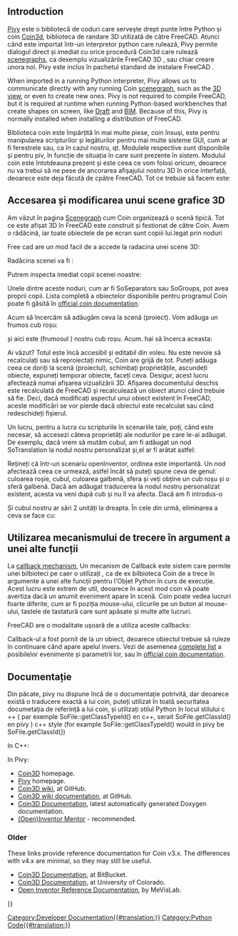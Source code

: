 <languages/>

{{Docnav
|[[Scenegraph|Scenegraph]]
|[[PySide|PySide]]
}}

{{TOCright}}

==Introduction==

<div class="mw-translate-fuzzy">
[http://pivy.coin3d.org/ Pivy] este o bibliotecă de coduri care servește drept punte între Python și coin [http://www.coin3d.org Coin3d], biblioteca de randare 3D utilizată de către FreeCAD. Atunci când este importat într-un interpretor python care rulează, Pivy permite dialogul direct și imediat cu orice procedură  Coin3d care rulează [[Scenegraph|scenegraphs]], ca dexemplu vizualizările FreeCAD 3D , sau chiar creare unora noi. Pivy este inclus în pachetul standard de instalare FreeCAD .
</div>

When imported in a running Python interpreter, Pivy allows us to communicate directly with any running Coin [[Scenegraph|scenegraph]], such as the [[3D_view|3D view]], or even to create new ones. Pivy is not required to compile FreeCAD, but it is required at runtime when running Python-based workbenches that create shapes on screen, like [[Draft_Workbench|Draft]] and [[BIM_Workbench|BIM]]. Because of this, Pivy is normally installed when installing a distribution of FreeCAD.

<div class="mw-translate-fuzzy">
Biblioteca coin este împărțită în mai multe piese, coin însuși, este pentru manipularea scripturilor și legăturilor pentru mai multe sisteme GUI, cum ar fi ferestrele sau, ca în cazul nostru, qt. Modulele respective sunt disponibile și pentru piv, în funcție de situația în care sunt prezente în sistem. Modulul coin este întotdeauna prezent și este ceea ce vom folosi oricum, deoarece nu va trebui să ne pese de ancorarea afișajului nostru 3D în orice interfață, deoarece este deja făcută de cpătre FreeCAD. Tot ce trebuie să facem este:
</div>

{{Code|code=
from pivy import coin
}}

<span id="Scenegraph"></span>
<div class="mw-translate-fuzzy">
==Accesarea și modificarea unui scene grafice 3D==
</div>

<div class="mw-translate-fuzzy">
Am văzut în pagina [[Scenegraph]] cum Coin organizează o scenă tipică. Tot ce este afișat 3D în  FreeCAD este construit și festionat de către Coin. Avem o rădăcină, iar toate obiectele de pe ecran sunt copiii lui.legat prin noduri
</div>

Free cad are un mod facil de a accede la radacina unei scene 3D:

{{Code|code=
sg = FreeCADGui.ActiveDocument.ActiveView.getSceneGraph()
print(sg)
}}

Radăcina scenei va fi :

{{Code|code=
<pivy.coin.SoSelection; proxy of <Swig Object of type 'SoSelection *' at 0x360cb60> >
}}

Putrem inspecta imediat copii scenei noastre:

{{Code|code=
for node in sg.getChildren():
    print(node)
}}

<div class="mw-translate-fuzzy">
Unele dintre aceste noduri, cum ar fi SoSeparators sau SoGroups, pot avea proprii copii. Lista completă a obiectelor disponibile pentru programul Coin poate fi găsită în [http://coin3d.bitbucket.org/Coin/classes.html official coin documentation].
</div>

Acum să încercăm să adăugăm ceva la scenă (proiect).
Vom adăuga un frumos cub roșu:

{{Code|code=
col = coin.SoBaseColor()
col.rgb = (1, 0, 0)
cub = coin.SoCube()
myCustomNode = coin.SoSeparator()
myCustomNode.addChild(col)
myCustomNode.addChild(cub)
sg.addChild(myCustomNode)
}}

<div class="mw-translate-fuzzy">
și aici este (frumosul ) nostru cub roșu. Acum. hai să încerca aceasta:
</div>

{{Code|code=
col.rgb = (1, 1, 0)
}}

<div class="mw-translate-fuzzy">
Ai văzut? Totul este încă accesibil și editabil din voleu.
Nu este nevoie să recalculați sau să reproiectați nimic, Coin are grijă de tot. Puteți adăuga ceea ce doriți la scenă (proiectul), schimbați proprietățile, ascundeți obiecte, expuneți temporar obiecte, faceți ceva.
Desigur, acest lucru afectează numai afișarea vizualizării 3D. Afișarea documentului deschis este recalculată de FreeCAD și recalculează un obiect atunci când trebuie să fie.
Deci, dacă modificați aspectul unui obiect existent în FreeCAD, aceste modificări se vor pierde dacă obiectul este recalculat sau când redeschideți fișierul.
</div>

<div class="mw-translate-fuzzy">
Un lucru, pentru a lucra cu scripturile în scenariile tale, poți, când este necesar, să accesezi câteva proprietăți ale nodurilor pe care le-ai adăugat.
De exemplu, dacă vrem să mutăm cubul, am fi adăugat un nod SoTranslation la nodul nostru personalizat și,el ar fi arătat astfel:
</div>

{{Code|code=
col = coin.SoBaseColor()
col.rgb = (1, 0, 0)
trans = coin.SoTranslation()
trans.translation.setValue([0, 0, 0])
cub = coin.SoCube()
myCustomNode = coin.SoSeparator()
myCustomNode.addChild(col)
myCustomNode.addChild(trans)
myCustomNode.addChild(cub)
sg.addChild(myCustomNode)
}}

<div class="mw-translate-fuzzy">
Rețineți că într-un scenariu openInventor, ordinea este importantă. Un nod afectează ceea ce urmează, astfel încât să puteți spune ceva de genul: culoarea roșie, cubul, culoarea galbenă, sfera și veți obține un cub roșu și o sferă galbenă. Dacă am adăugat traducerea la nodul nostru personalizat existent, acesta va veni după cub și nu îl va afecta. Dacă am fi introdus-o
</div>

{{Code|code=
trans.translation.setValue([2, 0, 0])
}}

<div class="mw-translate-fuzzy">
Și cubul nostru ar sări 2 unități la dreapta.
În cele din urmă, eliminarea a ceva se face cu:
</div>

{{Code|code=
sg.removeChild(myCustomNode)
}}
{{Top}}
<span id="Callbacks"></span>
<div class="mw-translate-fuzzy">
==Utilizarea mecanismului de trecere în argument a unei alte funcții==
</div>

<div class="mw-translate-fuzzy">
La [http://en.wikipedia.org/wiki/Callback_%28computer_science%29 callback mechanism], Un mecanism de Callback este sistem care permite unei bilbioteci pe caer o utilizați , ca de ex bilbioteca Coin de a trece în argumente a unei alte funcții pentru l'Objet Python în curs de execuție.
Acest lucru este extrem de util, deoarece în acest mod coin vă poate avertiza dacă un anumit eveniment apare în scenă.
Coin poate vedea lucruri foarte diferite, cum ar fi poziția mouse-ului, clicurile pe un buton al mouse-ului, tastele de tastatură care sunt apăsate și multe alte lucruri.
</div>

FreeCAD are o modalitate ușoară de a utiliza aceste callbacks:

{{Code|code=
from pivy import coin

class ButtonTest:
    def __init__(self):
        self.view = FreeCADGui.ActiveDocument.ActiveView
        self.callback = self.view.addEventCallbackPivy(coin.SoMouseButtonEvent.getClassTypeId(), self.getMouseClick) 

    def getMouseClick(self, event_cb):
        event = event_cb.getEvent()
        if event.getState() == coin.SoMouseButtonEvent.DOWN:
            print("Alert!!! A mouse button has been improperly clicked!!!")
            self.view.removeEventCallbackPivy(coin.SoMouseButtonEvent.getClassTypeId(), self.callback)

ButtonTest()
}}

<div class="mw-translate-fuzzy">
Callback-ul a fost pornit de la un obiect, deoarece obiectul trebuie să ruleze în continuare când apare apelul invers.
Vezi de asemenea [[Code_snippets#Observing_mouse_events_in_the_3D_viewer_via_Python|complete list]] a posibilelor evenimente și parametrii lor, sau în [http://doc.coin3d.org/Coin/classes.html official coin documentation].
</div>
{{Top}}
<span id="Documentation"></span>
<div class="mw-translate-fuzzy">
== Documentație ==
</div> 

<div class="mw-translate-fuzzy">
Din păcate, pivy nu dispune încă de o documentație potrivită, dar deoarece există o traducere exactă a lui coin, puteți utilizat în toată securitatea documetația de referință a lui coin, și utilizați stilul Python în locul stilului c ++ ( par exemple SoFile::getClassTypeId() en c++, serait SoFile.getClassId() en pivy ) c++ style (for example SoFile::getClassTypeId() would in pivy be SoFile.getClassId())
</div>

In C++:

{{Code|code=
SoFile::getClassTypeId()
}}

In Pivy:

{{Code|code=
SoFile.getClassId()
}}

* [https://github.com/coin3d Coin3D] homepage.
* [https://github.com/coin3d/pivy Pivy] homepage.
* [https://github.com/coin3d/coin/wiki Coin3D wiki], at GitHub.
* [https://github.com/coin3d/coin/wiki/Documentation Coin3D wiki documentation], at GitHub.
* [https://coin3d.github.io/Coin/html/ Coin3D Documentation], latest automatically generated Doxygen documentation.
* [https://webdocs.cs.ualberta.ca/~graphics/books/mentor.pdf (Open)Inventor Mentor] - recommended.

=== Older ===

These links provide reference documentation for Coin v3.x. The differences with v4.x are minimal, so they may still be useful.

* [https://coin3d.bitbucket.io/Coin/index.html Coin3D Documentation], at BitBucket.
* [https://grey.colorado.edu/coin3d/index.html Coin3D Documentation], at University of Colorado.
* [https://mevislabdownloads.mevis.de/docs/current/MeVis/ThirdParty/Documentation/Publish/OpenInventorReference/index.html Open Inventor Reference Documentation], by MeVisLab.
{{Top}}

<div class="mw-translate-fuzzy">
{{docnav/ro|Scenegraph/ro|PySide/ro}}
</div>

{{Powerdocnavi{{#translation:}}}}
[[Category:Developer Documentation{{#translation:}}]]
[[Category:Python Code{{#translation:}}]]